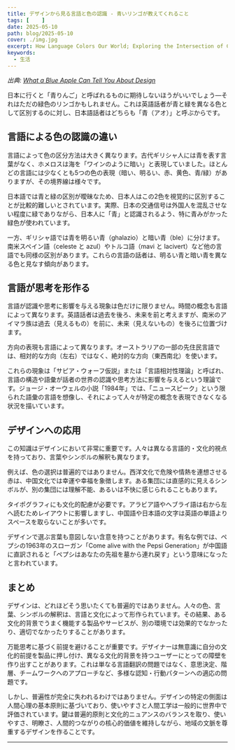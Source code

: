 ```yaml
---
title: デザインから見る言語と色の認識 - 青いリンゴが教えてくれること
tags: [    ]
date: 2025-05-10
path: blog/2025-05-10
cover: ./img.jpg
excerpt: How Language Colors Our World; Exploring the Intersection of Culture, Perception, and Design
keywords:
  - 生活
---
```


*出典: [What a Blue Apple Can Tell You About Design](https://kelmarmon.medium.com/what-a-blue-apple-can-tell-you-about-design-b029595d9c9d)*

日本に行くと「青りんご」と呼ばれるものに期待しないほうがいいでしょう—それはただの緑色のリンゴかもしれません。これは英語話者が青と緑を異なる色として区別するのに対し、日本語話者はどちらも「青（アオ）」と呼ぶからです。

## 言語による色の認識の違い

言語によって色の区分方法は大きく異なります。古代ギリシャ人には青を表す言葉がなく、ホメロスは海を「ワインのように暗い」と表現していました。ほとんどの言語には少なくとも5つの色の表現（暗い、明るい、赤、黄色、青/緑）がありますが、その境界線は様々です。

日本語では青と緑の区別が曖昧なため、日本人はこの2色を視覚的に区別することが比較的難しいとされています。実際、日本の交通信号は外国人を混乱させない程度に緑でありながら、日本人に「青」と認識されるよう、特に青みがかった緑色が使われています。

一方、ギリシャ語では青を明るい青（ghalazio）と暗い青（ble）に分けます。南米スペイン語（celeste と azul）やトルコ語（mavi と lacivert）など他の言語でも同様の区別があります。これらの言語の話者は、明るい青と暗い青を異なる色と見なす傾向があります。

## 言語が思考を形作る

言語が認識や思考に影響を与える現象は色だけに限りません。時間の概念も言語によって異なります。英語話者は過去を後ろ、未来を前と考えますが、南米のアイマラ族は過去（見えるもの）を前に、未来（見えないもの）を後ろに位置づけます。

方向の表現も言語によって異なります。オーストラリアの一部の先住民言語では、相対的な方向（左右）ではなく、絶対的な方向（東西南北）を使います。

これらの現象は「サピア・ウォーフ仮説」または「言語相対性理論」と呼ばれ、言語の構造や語彙が話者の世界の認識や思考方法に影響を与えるという理論です。ジョージ・オーウェルの小説「1984年」では、「ニュースピーク」という限られた語彙の言語を想像し、それによって人々が特定の概念を表現できなくなる状況を描いています。

## デザインへの応用

この知識はデザインにおいて非常に重要です。人々は異なる言語的・文化的視点を持っており、言葉やシンボルの解釈も異なります。

例えば、色の選択は普遍的ではありません。西洋文化で危険や情熱を連想させる赤は、中国文化では幸運や幸福を象徴します。ある集団には直感的に見えるシンボルが、別の集団には理解不能、あるいは不快に感じられることもあります。

タイポグラフィにも文化的配慮が必要です。アラビア語やヘブライ語は右から左へ読むためレイアウトに影響しますし、中国語や日本語の文字は英語の単語よりスペースを取らないことが多いです。

デザインで選ぶ言葉も意図しない含意を持つことがあります。有名な例では、ペプシの1963年のスローガン「Come alive with the Pepsi Generation」が中国語に直訳されると「ペプシはあなたの先祖を墓から連れ戻す」という意味になったと言われています。

## まとめ

デザインは、どれほどそう思いたくても普遍的ではありません。人々の色、言葉、シンボルの解釈は、言語と文化によって形作られています。その結果、ある文化的背景でうまく機能する製品やサービスが、別の環境では効果的でなかったり、適切でなかったりすることがあります。

万能思考に基づく前提を避けることが重要です。デザイナーは無意識に自分の文化的前提を製品に押し付け、異なる文化的背景を持つユーザーにとっての障壁を作り出すことがあります。これは単なる言語翻訳の問題ではなく、意思決定、階層、チームワークへのアプローチなど、多様な認知・行動パターンへの適応の問題です。

しかし、普遍性が完全に失われるわけではありません。デザインの特定の側面は人間心理の基本原則に基づいており、使いやすさと人間工学は一般的に世界中で評価されています。鍵は普遍的原則と文化的ニュアンスのバランスを取り、使いやすさ、明瞭さ、人間的つながりの核心的価値を維持しながら、地域の文脈を尊重するデザインを作ることです。

---